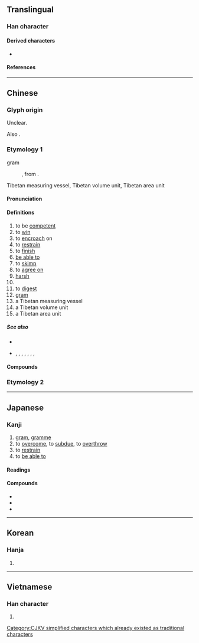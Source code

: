 {{also|剋}}
{{character info/new}}
==Translingual==

===Han character===
{{Han char|rn=10|rad=儿|as=05|sn=7|four=40216|canj=JRHU|ids=⿱古儿,⿱十兄}}

====Derived characters====
* {{l|mul|[[剋]], [[兙]], [[勊]], [[兛]], [[兝]], [[兞]], [[兡]], [[兣]], [[𠗌]], [[𬾅]], [[𠳭]], [[𪣕]], [[娔]], [[𭓃]], [[𢚛]], [[𢭪]], [[𭠳]], [[𣒖]], [[殑]], [[㳳]], [[𭴨]], [[𤙥]], [[𤥣]], [[𮀚]], [[𫀲]], [[𮈒]], [[𮙓]], [[𫎵]], [[兢]], [[鋴]], [[鿣]], [[𮋃]], [[勀]], [[𬱆]], [[氪]]}}

====References====
{{Han ref|kx=0124.150|dkj=01355|dj=0263.040|hdz=10269.040|uh=514B}}

----

==Chinese==

===Glyph origin===
{{Han etym}}
Unclear.

Also {{Han simp|剋}}.

===Etymology 1===
{{zh-forms}}
;gram
:{{zh-etym-short|克蘭姆}}, from {{bor|zh|fr|gramme}}.
;Tibetan measuring vessel, Tibetan volume unit, Tibetan area unit

{{rfe|zh}}

====Pronunciation====
{{zh-pron
|m=kè
|c=hak1,haak1
|h=pfs=khiet
|md=káik
|mn=khat/qz:khiak/tw,xm,zz:khek
|mn_note=khat - vernacular; khiak/khek - literary
|mn-t=kiog4
|w=4kheq
|mc=y
|oc=y
|ma=y
|cat=n,v,a
}}

====Definitions====
{{zh-hanzi}}

# to be [[competent]]
# to [[win]]
# to [[encroach]] on
# to [[restrain]]
# to [[finish]]
# [[be able to]]
# to [[skimp]]
# to [[agree on]]
# [[harsh]]
# {{zh-alt-form|刻|to [[know]]}}
# to [[digest]]
# [[gram]]
# a Tibetan measuring vessel
# a Tibetan volume unit
# a Tibetan area unit

=====See also=====
* {{zh-l|公斤|kilogram}}
* {{zh-l|擔|dàn}}, {{zh-l|斤}}, {{zh-l|兩}}, {{zh-l|錢}}, {{zh-l|分}}, {{zh-l|金衡兩}}, {{zh-l|金衡錢}}, {{zh-l|金衡分}}

====Compounds====
{{zh-der|克柔|克什克騰|努瓦克肖特|克定|努克|奧林匹克|安克拉治|龐克頭|伊拉克|公克|克諧|以眾克寡|克利夫蘭|以少克眾|克己復禮|克日|伯克|克難|克讓|呼圖克圖|多米尼克|哈薩克文|克盡己職|克敵|哈薩克語|克家子|何以克當|克拉|克盡厥職|克絲鉗子|愛克斯光|夾克|恰克圖|快克|克捷|噶大克|休克|復禮克己|巴斯克人|布魯克林|克儉克勤|克敵制勝|克魯倫河|克己主義|博克達山|塔吉克族|布魯克斯|巧克力|克分子|以柔克剛|不克|龐克|克當量|伯克制度|克明|夸克|孟什維克|克勤克儉|克復|坦克兵|哈薩克族|克來汀症|威克島|奧克蘭|克雷因|克隆斯臺|克勒特|反坦克炮|巴貝克|坦克車|坦克|克敦孝行|克服|克制|克繩祖武|力克|伯克來|哥薩克|剛克|克原子|吉爾庫克|克己|克汗|克寧|克紹箕裘|勒克司|克家|壓克力|克順克卑|克難運動|克己奉公|傑克|戰無不克|撲克|捷克|毫克|柔能克剛|歐佩克|掊克|沙克疫苗|攻克|派克|撲克臉|歐克|烏克蘭|撲克牌|斯芬克士|拷克機|班克斯島|法蘭克福|搭克露|溫克|沉潛剛克|攻無不克|沉漸剛克|格但斯克|柔克|氣克斗牛|馬克|錫克教|茄克|薩克號|約克夏|立克次體|約克夏豬|莫三比克|金馬克|麥克風|馬克杯|馬賽克|魁北克|虎克定律|頂夸克|速克達|雅庫次克|羅曼蒂克|阿克蘇|說家克計|虎克黨|鄂溫克族|達克龍|薩克斯風|謙克|薩克管|黑克索斯|莫曼斯克|阿克塞|阿克塞哈薩克族自治縣|塔克拉瑪干|羅克斯普林|符拉迪沃斯托克|克朗|傑克南瓜燈|邦貝克|阿克賽欽|艾薩克|史撥尼克:si2 but6 nei4 hak1|斯普特尼克|克里姆林宮}}

===Etymology 2===
{{zh-see|剋}}

{{zh-cat|Beginning}}

----

==Japanese==

===Kanji===
{{ja-kanji|grade=c|rs=儿05}}

# [[gram]], [[gramme]]
# to [[overcome]], to [[subdue]], to [[overthrow]]
# to [[restrain]]
# to [[be able to]]

====Readings====
{{ja-readings
|goon=こく
|kanon=こく
|kun=か-つ, よ-く, よい
}}

====Compounds====
* {{ja-r|克己|こっき}}
* {{ja-r|克服|こくふく}}
* {{ja-r|克明|こくめい}}

----

==Korean==

===Hanja===
{{ko-hanja|hangeul=[[극]]|rv=geuk|mr=kŭk}}

# {{defn|lang=ko|sort=儿05}}

----

==Vietnamese==

===Han character===
{{vi-hantu|[[khắc]]|rs=儿05}}

# {{defn|lang=vi|sort=儿05}}

[[Category:CJKV simplified characters which already existed as traditional characters]]